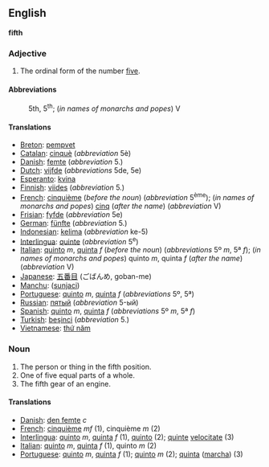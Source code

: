 ==English==
'''fifth'''

===Adjective===

# The ordinal form of the number [[five]].

====Abbreviations====
:5th, 5<sup>th</sup>; (''in names of monarchs and popes'') V

====Translations====

*[[Breton]]: [[pempvet]]
*[[Catalan]]: [[cinquè]] (''abbreviation'' 5è)
*[[Danish]]: [[femte]] (''abbreviation'' 5.)
*[[Dutch]]: [[vijfde]] (''abbreviations'' 5de, 5e)
*[[Esperanto]]: [[kvina]]
*[[Finnish]]: [[viides]] (''abbreviation'' 5.)
*[[French]]: [[cinquième]] (''before the noun'') (''abbreviation'' 5<sup>ème</sup>); (''in names of monarchs and popes'') [[cinq]] (''after the name'') (''abbreviation'' V)
*[[Frisian]]: [[fyfde]] (''abbreviation'' 5e)
*[[German]]: [[fünfte]] (''abbreviation'' 5.)
*[[Indonesian]]: [[kelima]] (''abbreviation'' ke-5)
*[[Interlingua]]: [[quinte]] (''abbreviation'' 5<sup>e</sup>)
*[[Italian]]: [[quinto]] ''m'', [[quinta]] ''f'' (''before the noun'') (''abbreviations'' 5º ''m'', 5ª ''f''); (''in names of monarchs and popes'') quinto ''m'', quinta ''f'' (''after the name'') (''abbreviation'' V)
*[[Japanese]]: [[五番目]] (ごばんめ, goban-me)
*[[Manchu]]: ([[sunjaci]])
*[[Portuguese]]: [[quinto]] ''m'', [[quinta]] ''f'' (''abbreviations'' 5º, 5ª)
*[[Russian]]: [[пятый]] (''abbreviation'' 5-ый)
*[[Spanish]]: [[quinto]] ''m'', [[quinta]] ''f'' (''abbreviations'' 5º ''m'', 5ª ''f'')
*[[Turkish]]: [[beşinci]] (''abbreviation'' 5.)
*[[Vietnamese]]: [[thứ năm]]

===Noun===

#The person or thing in the fifth position.
#One of five equal parts of a whole.
#The fifth gear of an engine. 

====Translations====

*[[Danish]]: [[den femte]] ''c''
*[[French]]: [[cinquième]] ''mf'' (1), cinquième ''m'' (2)
*[[Interlingua]]: [[quinto]] ''m'', [[quinta]] ''f'' (1), [[quinto]] (2); [[quinte]] [[velocitate]] (3)
*[[Italian]]: [[quinto]] ''m'', [[quinta]] ''f'' (1), quinto ''m'' (2)
*[[Portuguese]]: [[quinto]] ''m'', [[quinta]] ''f'' (1); [[quinto]] ''m'' (2); [[quinta]] ([[marcha]]) (3)